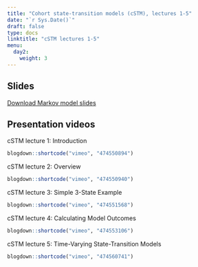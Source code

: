---
title: "Cohort state-transition models (cSTM), lectures 1-5"
date: "`r Sys.Date()`"
draft: false
type: docs
linktitle: "cSTM lectures 1-5"
menu:
  day2:
    weight: 3
---

## Slides

[Download Markov model slides](../../../Course_Modularization/Markov models/Slides/MarkovModelSlides_UMN2021.pptx)

## Presentation videos

cSTM lecture 1: Introduction

```{r, echo=F}
blogdown::shortcode("vimeo", "474550894")
```

cSTM lecture 2: Overview

```{r, echo=F}
blogdown::shortcode("vimeo", "474550940")
```

cSTM lecture 3: Simple 3-State Example

```{r, echo=F}
blogdown::shortcode("vimeo", "474551568")
```

cSTM lecture 4: Calculating Model Outcomes

```{r, echo=F}
blogdown::shortcode("vimeo", "474553106")
```

cSTM lecture 5: Time-Varying State-Transition Models

```{r, echo=F}
blogdown::shortcode("vimeo", "474560741")
```

